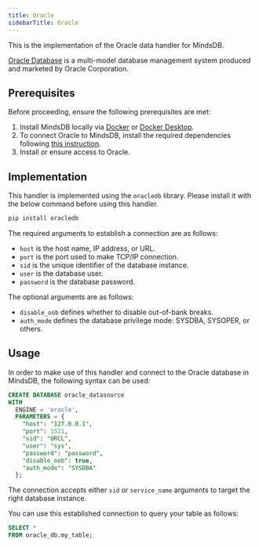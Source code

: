 ```yaml
---
title: Oracle
sidebarTitle: Oracle
---
```


This is the implementation of the Oracle data handler for MindsDB.

[Oracle Database](https://www.oracle.com/database/) is a multi-model database management system produced and marketed by Oracle Corporation.

## Prerequisites

Before proceeding, ensure the following prerequisites are met:

1. Install MindsDB locally via [Docker](/setup/self-hosted/docker) or [Docker Desktop](/setup/self-hosted/docker-desktop).
2. To connect Oracle to MindsDB, install the required dependencies following [this instruction](/setup/self-hosted/docker#install-dependencies).
3. Install or ensure access to Oracle.

## Implementation

This handler is implemented using the `oracledb` library. Please install it with the below command before using this handler.

```bash
pip install oracledb
```

The required arguments to establish a connection are as follows:

* `host` is the host name, IP address, or URL.
* `port` is the port used to make TCP/IP connection.
* `sid` is the unique identifier of the database instance.
* `user` is the database user.
* `password` is the database password.

The optional arguments are as follows:

* `disable_oob` defines whether to disable out-of-bank breaks.
* `auth_mode` defines the database privilege mode: SYSDBA, SYSOPER, or others.

## Usage

In order to make use of this handler and connect to the Oracle database in MindsDB, the following syntax can be used:

```sql
CREATE DATABASE oracle_datasource
WITH
  ENGINE = 'oracle',
  PARAMETERS = {
    "host": "127.0.0.1",
    "port": 1521,
    "sid": "ORCL",
    "user": "sys",
    "password": "password",
    "disable_oob": true,
    "auth_mode": "SYSDBA"
  };
```

The connection accepts either `sid` or `service_name` arguments to target the right database instance.

You can use this established connection to query your table as follows:

```sql
SELECT *
FROM oracle_db.my_table;
```
